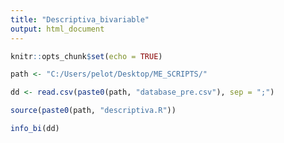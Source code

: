 ```yaml
---
title: "Descriptiva_bivariable"
output: html_document
---
```


```r
knitr::opts_chunk$set(echo = TRUE)
```


```r
path <- "C:/Users/pelot/Desktop/ME_SCRIPTS/"

dd <- read.csv(paste0(path, "database_pre.csv"), sep = ";")

source(paste0(path, "descriptiva.R"))
```


```r

info_bi(dd)

```
